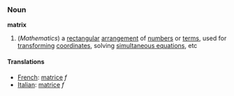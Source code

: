 ===Noun===
'''matrix'''

#(''Mathematics'') a [[rectangular]] [[arrangement]] of [[number]]s or [[term]]s, used for [[transform]]ing [[coordinate]]s, solving [[simultaneous equations]], etc

====Translations====

*[[French]]: [[matrice]] ''f''
*[[Italian]]: [[matrice]] ''f''